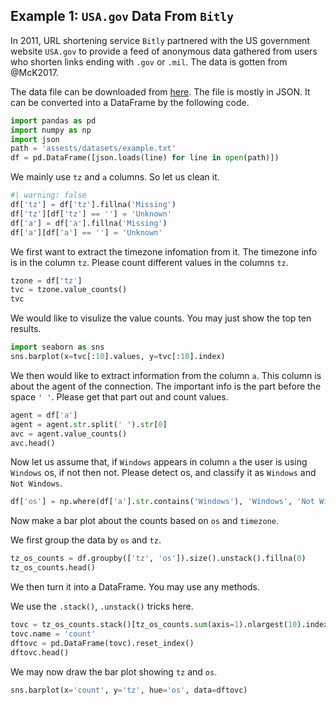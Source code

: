 
## Example 1: `USA.gov` Data From `Bitly`
In 2011, URL shortening service `Bitly` partnered with the US government website
`USA.gov` to provide a feed of anonymous data gathered from users who shorten links
ending with `.gov` or `.mil`. The data is gotten from @McK2017.

The data file can be downloaded from [here](assests/datasets/example.txt). The file is mostly in JSON. It can be converted into a DataFrame by the following code.
```python
import pandas as pd
import numpy as np
import json
path = 'assests/datasets/example.txt'
df = pd.DataFrame([json.loads(line) for line in open(path)])
```
We mainly use `tz` and `a` columns. So let us clean it.

```python
#| warning: false
df['tz'] = df['tz'].fillna('Missing')
df['tz'][df['tz'] == ''] = 'Unknown'
df['a'] = df['a'].fillna('Missing')
df['a'][df['a'] == ''] = 'Unknown'
```



::: {#exm-}

We first want to extract the timezone infomation from it. The timezone info is in the column `tz`. Please count different values in the columns `tz`.
:::


::: {.callout-tip collapse="true"}

```python
tzone = df['tz']
tvc = tzone.value_counts()
tvc
```
:::



::: {#exm-}
We would like to visulize the value counts. You may just show the top ten results. 
:::

::: {.callout-tip collapse="true"}

```python
import seaborn as sns
sns.barplot(x=tvc[:10].values, y=tvc[:10].index)
```
:::



::: {#exm-}

We then would like to extract information from the column `a`. This column is about the agent of the connection. The important info is the part before the space `' '`. Please get that part out and count values.

:::


::: {.callout-tip collapse="true"}

```python
agent = df['a']
agent = agent.str.split(' ').str[0]
avc = agent.value_counts()
avc.head()
```
:::


::: {#exm-}

Now let us assume that, if `Windows` appears in column `a` the user is using `Windows` os, if not then not. Please detect os, and classify it as `Windows` and `Not Windows`.
:::


::: {.callout-tip collapse="true"}

```python
df['os'] = np.where(df['a'].str.contains('Windows'), 'Windows', 'Not Windows')
```
:::

Now make a bar plot about the counts based on `os` and `timezone`.

::: {#exm-}
We first group the data by `os` and `tz`.
:::


::: {.callout-tip collapse="true"}

```python

tz_os_counts = df.groupby(['tz', 'os']).size().unstack().fillna(0)
tz_os_counts.head()
```
:::


::: {#exm-}
We then turn it into a DataFrame. You may use any methods.
:::


::: {.callout-tip collapse="true"}

We use the `.stack()`, `.unstack()` tricks here.

```python
tovc = tz_os_counts.stack()[tz_os_counts.sum(axis=1).nlargest(10).index]
tovc.name = 'count'
dftovc = pd.DataFrame(tovc).reset_index()
dftovc.head()
```
:::


::: {#exm-}
We may now draw the bar plot showing `tz` and `os`.
:::



::: {.callout-tip collapse="true"}


```python
sns.barplot(x='count', y='tz', hue='os', data=dftovc)
```
:::

